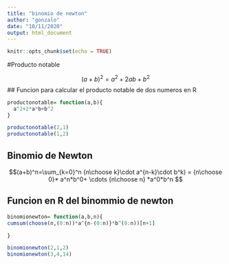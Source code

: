 ```yaml
---
title: "binomio de newton"
author: "gonzalo"
date: "10/11/2020"
output: html_document
---
```


```r
knitr::opts_chunk$set(echo = TRUE)
```

#Producto notable

$$(a+b)^2= a^2+2ab+b^2$$
## Funcion para calcular el producto notable de dos numeros en R


```r
productonotable= function(a,b){
  a^2+2*a*b+b^2
}

productonotable(2,1)
productonotable(1,2)

```
## Binomio de Newton

$$(a+b)^n=\sum_{k=0}^n {n\choose k}\cdot a^{n-k}\cdot b^k) = {n\choose 0}* a^n*b^0+ \cdots {n\choose n} *a^0*b^n $$ 


## Funcion en R del binommio de newton

```r
binomionewton= function(a,b,n){
cumsum(choose(n,(0:n))*a^{n-(0:n)}*b^(0:n))[n+1]

}

binomionewton(2,1,2)
binomionewton(3,4,14)

```




